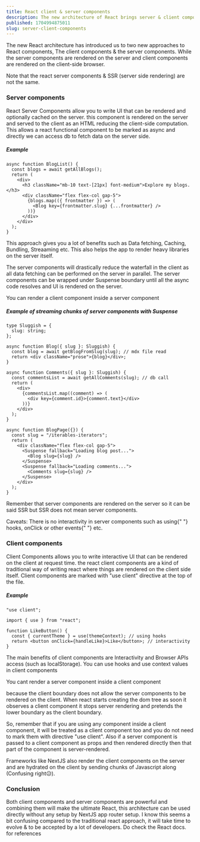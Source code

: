 ```yaml
---
title: React client & server components
description: The new architecture of React brings server & client components
published: 1704994875011
slug: server-client-components
---
```


The new React architecture has introduced us to two new approaches to React components, The client components & the server components. While the server components are rendered on the server and client components are rendered on the client-side browser.

<Note>
  Note that the react server components & SSR (server side rendering) are not
  the same.
</Note>

### Server components

React Server Components allow you to write UI that can be rendered and optionally cached on the server. this component is rendered on the server and served to the client as an HTML reducing the client-side computation.
This allows a react functional component to be marked as <Snippet>async</Snippet> and directly we can access db to fetch data on the server side.

##### Example

```tsx showLineNumbers
async function BlogList() {
  const blogs = await getAllBlogs();
  return (
    <div>
      <h3 className="mb-10 text-[21px] font-medium">Explore my blogs.</h3>
      <div className="flex flex-col gap-5">
        {blogs.map(({ frontmatter }) => (
          <Blog key={frontmatter.slug} {...frontmatter} />
        ))}
      </div>
    </div>
  );
}
```

This approach gives you a lot of benefits such as <Highlight>Data fetching</Highlight>, <Highlight>Caching</Highlight>, <Highlight>Bundling</Highlight>, <Highlight>Streaaming</Highlight> etc. This also helps the app to render heavy libraries on the server itself.

The server components will drastically reduce the waterfall in the client as all data fetching can be performed on the server in parallel. The server components can be wrapped under <HTMLTag>Suspense</HTMLTag> boundary until all the async code resolves and UI is rendered on the server.

<Note>You can render a client component inside a server component</Note>

##### Example of streaming chunks of server components with <HTMLTag>Suspense</HTMLTag>

```tsx showLineNumbers
type Sluggish = {
  slug: string;
};

async function Blog({ slug }: Sluggish) {
  const blog = await getBlogFromSlug(slug); // mdx file read
  return <div className="prose">{blog}</div>;
}

async function Comments({ slug }: Sluggish) {
  const commentsList = await getAllComments(slug); // db call
  return (
    <div>
      {commentsList.map((comment) => (
        <div key={comment.id}>{comment.text}</div>
      ))}
    </div>
  );
}

async function BlogPage({}) {
  const slug = "/iterables-iterators";
  return (
    <div className="flex flex-col gap-5">
      <Suspense fallback="Loading blog post...">
        <Blog slug={slug} />
      </Suspense>
      <Suspense fallback="Loading comments...">
        <Comments slug={slug} />
      </Suspense>
    </div>
  );
}
```

Remember that server components are rendered on the server so it can be said SSR but SSR does not mean server components.

<Note>
  Caveats: There is no interactivity in server components such as using{" "}
  <Highlight>hooks</Highlight>, <Highlight>onClick or other events</Highlight>{" "}
  etc.
</Note>

### Client components

Client Components allows you to write interactive UI that can be rendered on the client at request time. the react client components are a kind of traditional way of writing react where things are rendered on the client side itself. Client components are marked with <Snippet>"use client"</Snippet> directive at the top of the file.

##### Example

```tsx showLineNumbers
"use client";

import { use } from "react";

function LikeButton() {
  const { currentTheme } = use(themeContext); // using hooks
  return <button onClick={handleLike}>Like</button>; // interactivity
}
```

The main benefits of client components are <Highlight>Interactivity</Highlight> and <Highlight>Browser APIs</Highlight> access (such as <Snippet>localStorage</Snippet>).
You can use hooks and use <Highlight>context</Highlight> values in client components

<Note>You cant render a server component inside a client component</Note>

because the client boundary does not allow the server components to be rendered on
the client. When react starts creating the dom tree as soon it observes a client component it stops server rendering and pretends the lower boundary as the client boundary.

So, remember that if you are using any component inside a client component, it will be treated as a client component too and you do not need to mark them with directive <Snippet>"use client"</Snippet>. Also if a server component is passed to a client component as props and then rendered directly then that part of the component is server-rendered.

Frameworks like <Link href="https://nextjs.org/docs">NextJS</Link> also render the client components on the server and are hydrated on the client by sending chunks of Javascript along (Confusing right😥).


<Tweet id="1743281534247772291" />

### Conclusion

Both client components and server components are powerful and combining them will make the ultimate React, this architecture can be used directly without any setup by <Link href="https://nextjs.org/docs/getting-started/installation">NextJS app router setup</Link>. I know this seems a bit confusing compared to the traditional react approach, it will take time to evolve & to be accepted by a lot of developers. Do check the <Link href="https://react.dev/reference/react">React docs</Link>. for references
